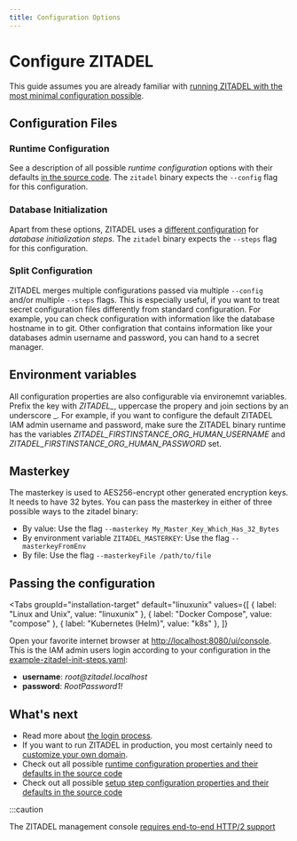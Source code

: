 ```yaml
---
title: Configuration Options
---
```



# Configure ZITADEL

This guide assumes you are already familiar with [running ZITADEL with the most minimal configuration possible](../../deploy/overview).

## Configuration Files

### Runtime Configuration

See a description of all possible _runtime configuration_ options with their defaults [in the source code](https://github.com/zitadel/zitadel/blob/main/cmd/defaults.yaml).
The `zitadel` binary expects the `--config` flag for this configuration.

### Database Initialization

Apart from these options, ZITADEL uses a [different configuration](https://github.com/zitadel/zitadel/blob/main/cmd/admin/setup/steps.yaml) for _database initialization steps_.
The `zitadel` binary expects the `--steps` flag for this configuration.

### Split Configuration

ZITADEL merges multiple configurations passed via multiple `--config` and/or multiple `--steps` flags.
This is especially useful, if you want to treat secret configuration files differently from standard configuration.
For example, you can check configuration with information like the database hostname in to git.
Other configration that contains information like your databases admin username and password, you can hand to a secret manager.

## Environment variables

All configuration properties are also configurable via environemnt variables.
Prefix the key with <em>ZITADEL\_</em>, uppercase the propery and join sections by an underscore \_.
For example, if you want to configure the default ZITADEL IAM admin username and password, make sure the ZITADEL binary runtime has the variables <em>ZITADEL_FIRSTINSTANCE_ORG_HUMAN_USERNAME</em> and <em>ZITADEL_FIRSTINSTANCE_ORG_HUMAN_PASSWORD</em> set.

## Masterkey

The masterkey is used to AES256-encrypt other generated encryption keys.
It needs to have 32 bytes.
You can pass the masterkey in either of three possible ways to the zitadel binary:

- By value: Use the flag `--masterkey My_Master_Key_Which_Has_32_Bytes`
- By environment variable `ZITADEL_MASTERKEY`: Use the flag `--masterkeyFromEnv`
- By file: Use the flag `--masterkeyFile /path/to/file`

## Passing the configuration

<Tabs
  groupId="installation-target"
  default="linuxunix"
  values={[
    { label: "Linux and Unix", value: "linuxunix" },
    { label: "Docker Compose", value: "compose" },
    { label: "Kubernetes (Helm)", value: "k8s" },
  ]}
>
  <TabItem value="linuxunix">
    <LinuxUnix />
  </TabItem>
  <TabItem value="compose">
    <Compose />
  </TabItem>
  <TabItem value="k8s">
    <Helm />
  </TabItem>
</Tabs>

Open your favorite internet browser at [http://localhost:8080/ui/console](http://localhost:8080/ui/console).
This is the IAM admin users login according to your configuration in the [example-zitadel-init-steps.yaml](./example-zitadel-init-steps.yaml):

- **username**: _root@<span></span>zitadel.localhost_
- **password**: _RootPassword1!_

## What's next

- Read more about [the login process](../../../manuals/user-login).
- If you want to run ZITADEL in production, you most certainly need to [customize your own domain](./custom-domain).
- Check out all possible [runtime configuration properties and their defaults in the source code](https://github.com/zitadel/zitadel/blob/main/cmd/defaults.yaml)
- Check out all possible [setup step configuration properties and their defaults in the source code](https://github.com/zitadel/zitadel/blob/main/cmd/setup/steps.yaml)

:::caution

<!-- TODO: Better mark the link in the UI -->

The ZITADEL management console [requires end-to-end HTTP/2 support](/docs/guides/manage/self-hosted/http2)
